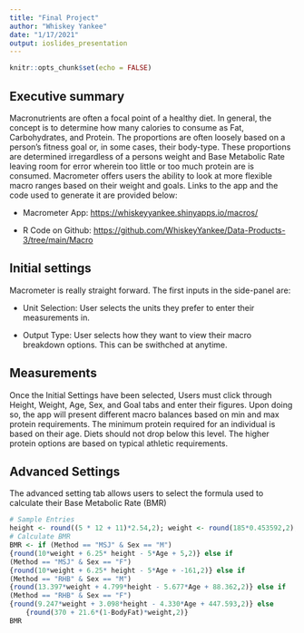 ```yaml
---
title: "Final Project"
author: "Whiskey Yankee"
date: "1/17/2021"
output: ioslides_presentation
---
```


```r
knitr::opts_chunk$set(echo = FALSE)
```


## Executive summary

Macronutrients are often a focal point of a healthy diet. In general, the concept is to determine how many calories to consume as Fat, Carbohydrates, and Protein. The proportions are often loosely based on a person's fitness goal or, in some cases, their body-type. These proportions are determined irregardless of a persons weight and Base Metabolic Rate leaving room for error wherein too little or too much protein are is consumed. Macrometer offers users the ability to look at more flexible macro ranges based on their weight and goals. Links to the app and the code used to generate it are provided below: 

- Macrometer App: <https://whiskeyyankee.shinyapps.io/macros/>

- R Code on Github: <https://github.com/WhiskeyYankee/Data-Products-3/tree/main/Macro>

## Initial settings

Macrometer is really straight forward. The first inputs in the side-panel are:

- Unit Selection: User selects the units they prefer to enter their measurements in.

- Output Type: User selects how they want to view their macro breakdown options. This can be swithched at anytime.

## Measurements

Once the Initial Settings have been selected, Users must click through Height, Weight, Age, Sex, and Goal tabs and enter their figures. Upon doing so, the app will present different macro balances based on min and max protein requirements. The minimum protein required for an individual is based on their age. Diets should not drop below this level. The higher protein options are based on typical athletic requirements. 



## Advanced Settings
The advanced setting tab allows users to select the formula used to calculate their Base Metabolic Rate (BMR)

```r
# Sample Entries
height <- round((5 * 12 + 11)*2.54,2); weight <- round(185*0.453592,2); Sex <- "M"; Age <- 30; Method <- "MSJ"; BodyFat <- 0.22
# Calculate BMR
BMR <- if (Method == "MSJ" & Sex == "M") 
{round(10*weight + 6.25* height - 5*Age + 5,2)} else if 
(Method == "MSJ" & Sex == "F")
{round(10*weight + 6.25* height - 5*Age + -161,2)} else if 
(Method == "RHB" & Sex == "M") 
{round(13.397*weight + 4.799*height - 5.677*Age + 88.362,2)} else if
(Method == "RHB" & Sex == "F") 
{round(9.247*weight + 3.098*height - 4.330*Age + 447.593,2)} else 
    {round(370 + 21.6*(1-BodyFat)*weight,2)}
BMR
```



